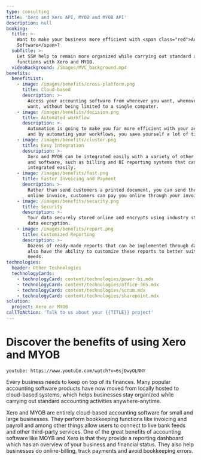 ```yaml
---
type: consulting
title: 'Xero and Xero API, MYOB and MYOB API'
description: null
booking:
  title: >-
    Want to make your business more efficient with <span class="red">Accounting
    Software</span>?
  subTitle: >-
    Let SSW help to remain more organized while carrying out standard accounting
    functions with Xero and MYOB.
  videoBackground: /images/MVC_background.mp4
benefits:
  benefitList:
    - image: /images/benefits/cross-platform.png
      title: Cloud-based
      description: >-
        Access your accounting software from wherever you want, whenever you
        want, without being limited to a single computer.
    - image: /images/benefits/decision.png
      title: Automated workflow
      description: >-
        Automation is going to make you far more efficient with your accounting,
        and by automating your workflows, you save yourself a lot of time.
    - image: /images/benefits/cluster.png
      title: Easy Integration
      description: >-
        Xero and MYOB can be integrated easily with a variety of other programs
        and software, such as billing and BI reporting systems that can be
        integrated easily.
    - image: /images/benefits/fast.png
      title: Faster Invoicing and Payment
      description: >-
        Rather than send customers a printed document, you can send them an
        online invoice, customers can pay you online through your invoice.
    - image: /images/benefits/security.png
      title: Security
      description: >-
        Your data securely stored online and encrypts using industry standard
        data encryption.
    - image: /images/benefits/report.png
      title: Customized Reporting
      description: >-
        Dozens of ready-made reports that can be implemented through dashboard,
        also have the ability to customize these reports to better suit your
        needs.
technologies:
  header: Other Technologies
  technologyCards:
    - technologyCard: content/technologies/power-bi.mdx
    - technologyCard: content/technologies/office-365.mdx
    - technologyCard: content/technologies/scrum.mdx
    - technologyCard: content/technologies/sharepoint.mdx
solution:
  project: Xero or MYOB
callToAction: 'Talk to us about your {{TITLE}} project'
---
```


# Discover the benefits of using Xero and MYOB

`youtube: https://www.youtube.com/watch?v=6sjDwyOLNNY`

Every business needs to keep on top of its finances. Many popular accounting software products have now moved from locally hosted to cloud-based systems, which helps businesses stay organized while carrying out standard accounting activities anywhere-anytime.

Xero and MYOB are entirely cloud-based accounting software for small and large businesses. They perform bookkeeping functions like invoicing and payroll and among other things allow users to connect to live bank feeds and other third-party services. One of the great benefits of accounting software like MOYB and Xero is that they  provide a reporting dashboard which has an overview of your business and financial status. They also help businesses do online-billing, track payments and avoid bookkeeping errors.
